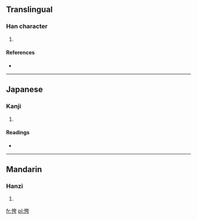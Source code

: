 ==Translingual==

===Han character===
{{Han char|rn=61|rad=心|as=06|sn=9|four=|canj=心大一尸 (PKMS)}}

# {{defn|Han|sort=心06}}

====References====
* {{Han ref|kx=0384.210|dkj=10563|dj=0715.040|hdz=42294.120|uh=6057|ud=24663}}

----

==Japanese==

===Kanji===
{{ja-kanji|grade=|rs=心06}}

# {{defn|lang=ja|sort=心06}}

====Readings====
* {{ja-readings|on=[[こ]] (ko), [[く]] (ku), [[か]] (ka), [[け]] (ke)|kun=[[おそれる]] (osoreru), [[うれえる]] (ureeru), [[ほこる]] (hokoru)}}

----

==Mandarin==

===Hanzi===
{{cmn-hanzi|pin=[[kuǎ]] ([[kua3]])|wg=k'ua<sup>3</sup>}}

# {{defn|lang=cmn|sort=心06}}

[[fr:恗]]
[[pl:恗]]
